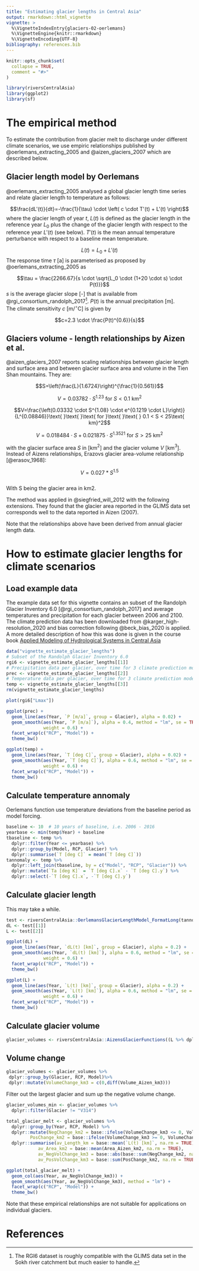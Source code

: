 ```yaml
---
title: "Estimating glacier lengths in Central Asia"
output: rmarkdown::html_vignette
vignette: >
  %\VignetteIndexEntry{glaciers-02-oerlemans}
  %\VignetteEngine{knitr::rmarkdown}
  %\VignetteEncoding{UTF-8}
bibliography: references.bib
---
```


```r
knitr::opts_chunk$set(
  collapse = TRUE,
  comment = "#>"
)
```

```r
library(riversCentralAsia)
library(ggplot2)
library(sf)
```


# The empirical method
To estimate the contribution from glacier melt to discharge under different climate scenarios, we use empiric relationships published by @oerlemans_extracting_2005 and @aizen_glaciers_2007 which are described below.    

## Glacier length model by Oerlemans
@oerlemans_extracting_2005 analysed a global glacier length time series and relate glacier length to temperature as follows: 

$$\frac{dL'(t)}{dt}=-\frac{1}{\tau} \cdot \left( c \cdot T'(t) + L'(t) \right)$$
where the glacier length of year $t$, $L(t)$ is defined as the glacier length in the reference year $L_0$ plus the change of the glacier length with respect to the reference year $L'(t)$ (see below). $T'(t)$ is the mean annual temperature perturbance with respect to a baseline mean temperature.     

$$L(t) = L_0 + L'(t)$$
The response time $\tau$ [a] is parameterised as proposed by @oerlemans_extracting_2005 as 

$$\tau = \frac{2266.67}{s \cdot \sqrt{L_0 \cdot (1+20 \cdot s) \cdot P(t)}}$$
$s$ is the average glacier slope [-] that is available from @rgi_consortium_randolph_2017^[The RGI6 dataset is roughly compatible with the GLIMS data set in the Sokh river catchment but much easier to handle.]. $P(t)$ is the annual precipitation [m].  
The climate sensitivity $c$ [m/$^{\circ}$C] is given by  

$$c=2.3 \cdot \frac{P(t)^{0.6}}{s}$$

## Glaciers volume - length relationships by Aizen et al. 
@aizen_glaciers_2007 reports scaling relationships between glacier length and surface area and between glacier surface area and volume in the Tien Shan mountains. They are:  

$$S=\left(\frac{L}{1.6724}\right)^{\frac{1}{0.561}}$$


$$V=0.03782 \cdot S^{1.23}\text{ }\text{ }\text{ for }\text{ }\text{ } S<0.1\text{ km}^2$$ 

$$V=\frac{\left(0.03332 \cdot S^{1.08} \cdot e^{0.1219 \cdot L}\right)}{L^{0.08846}}\text{ }\text{ }\text{ for }\text{ }\text{ } 0.1 < S < 25\text{ km}^2$$ 

$$V=0.018484 \cdot S + 0.021875 \cdot S^{1.3521}\text{ }\text{ }\text{ for }\text{ }\text{ } S > 25\text{ km}^2$$ 

with the glacier surface area $S$ in [km$^2$] and the glacier volume $V$ [km$^3$].  
Instead of Aizens relationships, Erazovs glacier area-volume relationship [@erasov_1968]:  

$$V = 0.027 * S^{1.5}$$  
With S being the glacier area in km2.   
  
The method was applied in @siegfried_will_2012 with the following extensions. They found that the glacier area reported in the GLIMS data set corresponds well to the data reported in Aizen (2007).    

Note that the relationships above have been derived from annual glacier length data.   


# How to estimate glacier lengths for climate scenarios
## Load example data
The example data set for this vignette contains an subset of the Randolph Glacier Inventory 6.0 [@rgi_consortium_randolph_2017] and average temperatures and precipitation for each glacier between 2006 and 2100. The climate prediction data has been downloaded from @karger_high-resolution_2020 and bias correction following @beck_bias_2020 is applied. A more detailed description of how this was done is given in the course book  [Applied Modeling of Hydrological Systems in Central Asia](https://tobiassiegfried.github.io/HydrologicalModeling_CentralAsia/data-on-climate-projections.html)
```r
data("vignette_estimate_glacier_lengths")
# Subset of the Randolph Glacier Inventory 6.0
rgi6 <- vignette_estimate_glacier_lengths[[1]]
# Precipitation data per glacier, over time for 3 climate prediction models and 2 RCP scenarios. 
prec <- vignette_estimate_glacier_lengths[[2]]
# Temperature data per glacier, over time for 3 climate prediction models and 2 RCP scenarios. 
temp <- vignette_estimate_glacier_lengths[[3]]
rm(vignette_estimate_glacier_lengths)
```

```r
plot(rgi6["Lmax"])
```

```r
ggplot(prec) + 
  geom_line(aes(Year, `P [m/a]`, group = Glacier), alpha = 0.02) + 
  geom_smooth(aes(Year, `P [m/a]`), alpha = 0.4, method = "lm", se = TRUE, 
              weight = 0.6) +
  facet_wrap(c("RCP", "Model")) + 
  theme_bw()
```

```r
ggplot(temp) + 
  geom_line(aes(Year, `T [deg C]`, group = Glacier), alpha = 0.02) +
  geom_smooth(aes(Year, `T [deg C]`), alpha = 0.6, method = "lm", se = FALSE, 
              weight = 0.6) + 
  facet_wrap(c("RCP", "Model")) + 
  theme_bw()
```

## Calculate temperature annomaly
Oerlemans function use temperature deviations from the baseline period as model forcing. 
```r
baseline <- 10  # 10 years of baseline, i.e. 2006 - 2016
yearbase <- min(temp$Year) + baseline
tbaseline <- temp %>%
  dplyr::filter(Year <= yearbase) %>%
  dplyr::group_by(Model, RCP, Glacier) %>% 
  dplyr::summarise(`T [deg C]` = mean(`T [deg C]`))
tannomaly <- temp %>%
  dplyr::left_join(tbaseline, by = c("Model", "RCP", "Glacier")) %>%
  dplyr::mutate(`Ta [deg K]` = `T [deg C].x` - `T [deg C].y`) %>%
  dplyr::select(-`T [deg C].x`, -`T [deg C].y`)
```

## Calculate glacier length
This may take a while.  
```r
test <- riversCentralAsia::OerlemansGlacierLengthModel_FormatLong(tannomaly, prec, 10, rgi6)
dL <- test[[1]]
L <- test[[2]]
```

```r
ggplot(dL) + 
  geom_line(aes(Year, `dL(t) [km]`, group = Glacier), alpha = 0.2) +
  geom_smooth(aes(Year, `dL(t) [km]`), alpha = 0.6, method = "lm", se = FALSE, 
              weight = 0.6) + 
  facet_wrap(c("RCP", "Model")) + 
  theme_bw()
```

```r
ggplot(L) + 
  geom_line(aes(Year, `L(t) [km]`, group = Glacier), alpha = 0.2) +
  geom_smooth(aes(Year, `L(t) [km]`), alpha = 0.6, method = "lm", se = FALSE, 
              weight = 0.6) + 
  facet_wrap(c("RCP", "Model")) + 
  theme_bw()
```

## Calculate glacier volume
```r
glacier_volumes <- riversCentralAsia::AizensGlacierFunctions((L %>% dplyr::filter(L$`L(t) [km]`>0)))
```

## Volume change
```r
glacier_volumes <- glacier_volumes %>%
 dplyr::group_by(Glacier, RCP, Model)%>%
 dplyr::mutate(VolumeChange_km3 = c(0,diff(Volume_Aizen_km3)))

```

Filter out the largest glacier and sum up the negative volume change. 
```r
glacier_volumes_min <- glacier_volumes %>%
  dplyr::filter(Glacier != "V314")

total_glacier_melt <- glacier_volumes %>%
  dplyr::group_by(Year, RCP, Model) %>%
  dplyr::mutate(NegChange_km2 = base::ifelse(VolumeChange_km3 <= 0, VolumeChange_km3, 0), 
         PosChange_km2 = base::ifelse(VolumeChange_km3 >= 0, VolumeChange_km3, 0)) %>%
  dplyr::summarise(av_Length_km = base::mean(`L(t) [km]`, na.rm = TRUE), 
            av_Area_km2 = base::mean(Area_Aizen_km2, na.rm = TRUE), 
            av_NegVolChange_km3 = base::abs(base::sum(NegChange_km2, na.rm = TRUE)), 
            av_PosVolChange_km3 = base::sum(PosChange_km2, na.rm = TRUE))

ggplot(total_glacier_melt) + 
  geom_col(aes(Year, av_NegVolChange_km3)) + 
  geom_smooth(aes(Year, av_NegVolChange_km3), method = "lm") + 
  facet_wrap(c("RCP", "Model")) + 
  theme_bw()

```

Note that these empirical relationships are not suitable for applications on individual glaciers. 

# References

